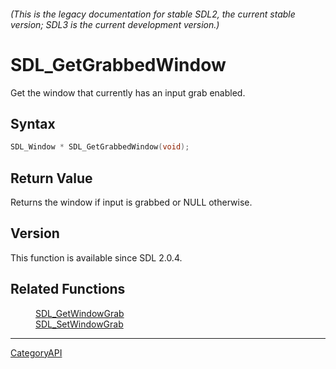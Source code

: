 ====== (This is the legacy documentation for stable SDL2, the current stable version; SDL3 is the current development version.) ======
= SDL_GetGrabbedWindow =

Get the window that currently has an input grab enabled.

== Syntax ==

<syntaxhighlight lang='c'>
SDL_Window * SDL_GetGrabbedWindow(void);
</syntaxhighlight>

== Return Value ==

Returns the window if input is grabbed or NULL otherwise.

== Version ==

This function is available since SDL 2.0.4.

== Related Functions ==

:[[SDL_GetWindowGrab]]
:[[SDL_SetWindowGrab]]

----
[[CategoryAPI]]



